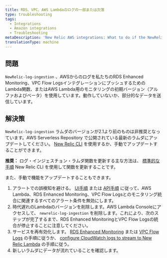 ```yaml
---
title: RDS、VPC、AWS Lambdaのログの一部または欠落
type: troubleshooting
tags:
  - Integrations
  - Amazon integrations
  - Troubleshooting
metaDescription: 'New Relic AWS integrations: What to do if the NewRelic-log-ingestion lambda function for pushing logs is not working or only sends partial data.'
translationType: machine
---
```


## 問題

`NewRelic-log-ingestion` 、AWSからのログを私たちのRDS Enhanced Monitoring、VPC Flow LogsインテグレーションにプッシュするためのLambda関数、またはAWS Lambda用のモニタリングの初期バージョン（アルファおよびベータ）を使用しています。動作していないか、部分的なデータを送信しています。

## 解決策

`NewRelic-log-ingestion` ラムダのバージョンが2.1より前のものは非推奨となっています。AWS Serverless Repository で公開されている最新のラムダにアップデートしてください。 [New Relic CLI](https://developer.newrelic.com/build-tools/new-relic-one-applications/cli) を使用するか、手動でアップデートすることができます。

**推奨：** ログ・インジェスチョン・ラムダ関数を更新する主な方法は、 [標準的な手順](/docs/serverless-function-monitoring/aws-lambda-monitoring/get-started/update-lambda-monitoring) New Relic CLI を使用して関数を更新することです。

また、手動で機能をアップデートすることもできます。

1. アラートでの誤検知を避ける。 [UI手順](/docs/alerts/new-relic-alerts/configuring-alert-policies/update-or-disable-policies-conditions#condition-on-off) または [API手順](/alerts/rest-api-alerts/new-relic-alerts-rest-api/disable-enable-alerts-conditions-using-api) に従って、AWS Lambda、RDS Enhanced Monitoring、VPC Flow Logsとのモニタリング統合に関連するすべてのアラート条件を無効にします。
2. 時代遅れのLambdaのバージョンを削除します。AWS Lambda Consoleにアクセスして、 `newrelic-log-ingestion` を削除します。これにより、次のステップが完了するまで、RDS Enhanced MonitoringとVPC Flow Logsの統合が停止することに注意してください。
3. サービスを再有効化します。 [RDS Enhanced Monitoring](/docs/integrations/amazon-integrations/aws-integrations-list/aws-rds-enhanced-monitoring-integration#activate) または [VPC Flow Logs](/docs/integrations/amazon-integrations/aws-integrations-list/aws-vpc-flow-logs-monitoring-integration#enable) の手順に従うか、 [configure CloudWatch logs to stream to New Relic Lambda](/docs/serverless-function-monitoring/aws-lambda-monitoring/get-started/enable-new-relic-monitoring-aws-lambda#stream-logs) の手順に従う。
4. 新しいラムダにデータが流れていることを確認します。
